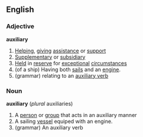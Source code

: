 ==English==
===Adjective===
'''auxiliary'''
# [[Helping]], [[giving]] [[assistance]] or [[support]]
# [[Supplementary]] or [[subsidiary]]
# [[Held]] in [[reserve]] for [[exceptional]] [[circumstance]]s
# (of a ship) Having both [[sail]]s and an [[engine]].
# (grammar) relating to an [[auxiliary verb]]
===Noun===
'''auxiliary''' (''plural'' auxiliaries)
# A [[person]] or [[group]] that acts in an auxiliary manner
# A sailing [[vessel]] equiped with an engine.
# (grammar) An auxiliary verb